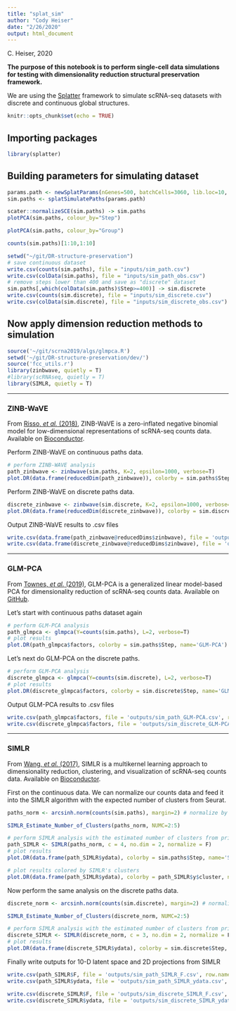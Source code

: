 ```yaml
---
title: "splat_sim"
author: "Cody Heiser"
date: "2/26/2020"
output: html_document
---
```

C. Heiser, 2020

__The purpose of this notebook is to perform single-cell data simulations for testing with dimensionality reduction structural preservation framework.__

We are using the [Splatter](https://github.com/Oshlack/splatter) framework to simulate scRNA-seq datasets with discrete and continuous global structures.

```r
knitr::opts_chunk$set(echo = TRUE)
```

## Importing packages

```r
library(splatter)
```

## Building parameters for simulating dataset

```r
params.path <- newSplatParams(nGenes=500, batchCells=3060, lib.loc=10, lib.scale=0.05, path.nSteps=1000, group.prob=c(0.3333333,0.3333333,0.3333334), path.from=c(0,0,0), de.prob=0.5)#, lib.loc=8, lib.scale=0.2)
sim.paths <- splatSimulatePaths(params.path)
```

```r
scater::normalizeSCE(sim.paths) -> sim.paths
plotPCA(sim.paths, colour_by="Step")
```

```r
plotPCA(sim.paths, colour_by="Group")
```

```r
counts(sim.paths)[1:10,1:10]
```

```r
setwd("~/git/DR-structure-preservation")
# save continuous dataset
write.csv(counts(sim.paths), file = "inputs/sim_path.csv")
write.csv(colData(sim.paths), file = "inputs/sim_path_obs.csv")
# remove steps lower than 400 and save as "discrete" dataset
sim.paths[,which(colData(sim.paths)$Step>=400)] -> sim.discrete
write.csv(counts(sim.discrete), file = "inputs/sim_discrete.csv")
write.csv(colData(sim.discrete), file = "inputs/sim_discrete_obs.csv")
```

## Now apply dimension reduction methods to simulation
```r
source('~/git/scrna2019/algs/glmpca.R')
setwd('~/git/DR-structure-preservation/dev/')
source('fcc_utils.r')
library(zinbwave, quietly = T)
#library(scRNAseq, quietly = T)
library(SIMLR, quietly = T)
```

***
### ZINB-WaVE
From [Risso, _et al._ (2018)](https://www.nature.com/articles/s41467-017-02554-5), ZINB-WaVE is a zero-inflated negative binomial model for low-dimensional representations of scRNA-seq counts data. Available on [Bioconductor](https://bioconductor.org/packages/release/bioc/html/zinbwave.html).

Perform ZINB-WaVE on continuous paths data.
```r
# perform ZINB-WAVE analysis
path_zinbwave <- zinbwave(sim.paths, K=2, epsilon=1000, verbose=T)
plot.DR(data.frame(reducedDim(path_zinbwave)), colorby = sim.paths$Step, name = 'ZINB-WAVE')
```

Perform ZINB-WaVE on discrete paths data.
```r
discrete_zinbwave <- zinbwave(sim.discrete, K=2, epsilon=1000, verbose=T)
plot.DR(data.frame(reducedDim(discrete_zinbwave)), colorby = sim.discrete$Step, name = 'ZINB-WAVE')
```

Output ZINB-WaVE results to .csv files
```r
write.csv(data.frame(path_zinbwave@reducedDims$zinbwave), file = 'outputs/sim_path_ZINB-WAVE.csv', row.names = F)
write.csv(data.frame(discrete_zinbwave@reducedDims$zinbwave), file = 'outputs/sim_discrete_ZINB-WAVE.csv', row.names = F)
```

***
### GLM-PCA
From [Townes, _et al._ (2019)](https://www.biorxiv.org/content/10.1101/574574v1), GLM-PCA is a generalized linear model-based PCA for dimensionality reduction of scRNA-seq counts data. Available on [GitHub](https://github.com/willtownes/scrna2019).

Let's start with continuous paths dataset again
```r
# perform GLM-PCA analysis
path_glmpca <- glmpca(Y=counts(sim.paths), L=2, verbose=T)
# plot results
plot.DR(path_glmpca$factors, colorby = sim.paths$Step, name='GLM-PCA')
```

Let's next do GLM-PCA on the discrete paths.
```r
# perform GLM-PCA analysis
discrete_glmpca <- glmpca(Y=counts(sim.discrete), L=2, verbose=T)
# plot results
plot.DR(discrete_glmpca$factors, colorby = sim.discrete$Step, name='GLM-PCA')
```

Output GLM-PCA results to .csv files
```r
write.csv(path_glmpca$factors, file = 'outputs/sim_path_GLM-PCA.csv', row.names = F) # continuous data
write.csv(discrete_glmpca$factors, file = 'outputs/sim_discrete_GLM-PCA.csv', row.names = F) # discrete data
```

***
### SIMLR
From [Wang, _et al._ (2017)](https://www.ncbi.nlm.nih.gov/pubmed/28263960), SIMLR is a multikernel learning approach to dimensionality reduction, clustering, and visualization of scRNA-seq counts data. Available on [Bioconductor](https://bioconductor.org/packages/release/bioc/html/SIMLR.html).

First on the continuous data.
We can normalize our counts data and feed it into the SIMLR algorithm with the expected number of clusters from Seurat.
```r
paths_norm <- arcsinh.norm(counts(sim.paths), margin=2) # normalize by arcsinh-tranforming fractional counts per gene

SIMLR_Estimate_Number_of_Clusters(paths_norm, NUMC=2:5)
```

```r
# perform SIMLR analysis with the estimated number of clusters from prior analysis of data
path_SIMLR <- SIMLR(paths_norm, c = 4, no.dim = 2, normalize = F)
# plot results
plot.DR(data.frame(path_SIMLR$ydata), colorby = sim.paths$Step, name='SIMLR')
```

```r
# plot results colored by SIMLR's clusters
plot.DR(data.frame(path_SIMLR$ydata), colorby = path_SIMLR$y$cluster, name='SIMLR')
```

Now perform the same analysis on the discrete paths data.
```r
discrete_norm <- arcsinh.norm(counts(sim.discrete), margin=2) # normalize by arcsinh-tranforming fractional counts per gene

SIMLR_Estimate_Number_of_Clusters(discrete_norm, NUMC=2:5)
```

```r
# perform SIMLR analysis with the estimated number of clusters from prior analysis of data
discrete_SIMLR <- SIMLR(discrete_norm, c = 3, no.dim = 2, normalize = F)
# plot results
plot.DR(data.frame(discrete_SIMLR$ydata), colorby = sim.discrete$Step, name='SIMLR')
```

Finally write outputs for 10-D latent space and 2D projections from SIMLR
```r
write.csv(path_SIMLR$F, file = 'outputs/sim_path_SIMLR_F.csv', row.names = F)
write.csv(path_SIMLR$ydata, file = 'outputs/sim_path_SIMLR_ydata.csv', row.names = F)

write.csv(discrete_SIMLR$F, file = 'outputs/sim_discrete_SIMLR_F.csv', row.names = F)
write.csv(discrete_SIMLR$ydata, file = 'outputs/sim_discrete_SIMLR_ydata.csv', row.names = F)
```
